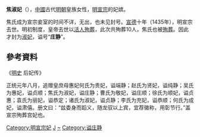 '''焦淑妃'''（{{bd|15世纪|?|1435年||catIdx=J}}），[[中國|中國]]古代[[明朝|明朝]]皇族女性，[[明宣宗|明宣宗]]的妃嫔。

焦氏成为宣宗妾室的时间不详，无出，也未见封号。[[宣德|宣德]]十年（1435年），明宣宗去世。明初制度，皇帝去世以[[人殉|活人殉葬]]，此次共殉葬10人，焦氏也被[[殉葬|殉葬]]。因此才封为[[淑妃|淑妃]]，谥号“'''庄静'''”。

== 參考資料 ==
《[[明史|明史]] 后妃传》

正统元年八月，追赠皇庶母惠妃何氏为贵妃，谥端静；赵氏为贤妃，谥纯静；吴氏为惠妃，谥贞顺；焦氏为淑妃，谥庄静；曹氏为敬妃，谥庄顺；徐氏为顺妃，谥贞惠；袁氏为丽妃，谥恭定；诸氏为淑妃，谥贞静；李氏为充妃，谥恭顺；何氏为成妃，谥肃僖。册文曰：“兹委身而蹈义，随龙驭以上宾，宜荐徽称，用彰节行。”盖宣宗殉葬宫妃也。
{{明宣宗皇室}}
[[Category:明宣宗妃|Category:明宣宗妃]]
[[Category:明朝妃嫔遭殉葬者|J]]
[[Category:焦姓|~]]
[[Category:谥庄静|Category:谥庄静]]
